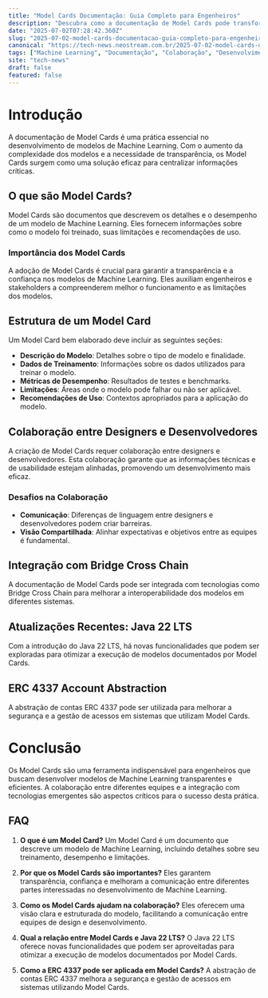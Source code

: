```yaml
---
title: "Model Cards Documentação: Guia Completo para Engenheiros"
description: "Descubra como a documentação de Model Cards pode transformar o desenvolvimento de Machine Learning, melhorando a colaboração entre equipes e garantindo a transparência do modelo."
date: "2025-07-02T07:28:42.360Z"
slug: "2025-07-02-model-cards-documentacao-guia-completo-para-engenheiros"
canonical: "https://tech-news.neostream.com.br/2025-07-02-model-cards-documentacao-guia-completo-para-engenheiros"
tags: ["Machine Learning", "Documentação", "Colaboração", "Desenvolvimento", "Transparência"]
site: "tech-news"
draft: false
featured: false
---
```


# Introdução
A documentação de Model Cards é uma prática essencial no desenvolvimento de modelos de Machine Learning. Com o aumento da complexidade dos modelos e a necessidade de transparência, os Model Cards surgem como uma solução eficaz para centralizar informações críticas.

## O que são Model Cards?
Model Cards são documentos que descrevem os detalhes e o desempenho de um modelo de Machine Learning. Eles fornecem informações sobre como o modelo foi treinado, suas limitações e recomendações de uso.

### Importância dos Model Cards
A adoção de Model Cards é crucial para garantir a transparência e a confiança nos modelos de Machine Learning. Eles auxiliam engenheiros e stakeholders a compreenderem melhor o funcionamento e as limitações dos modelos.

## Estrutura de um Model Card
Um Model Card bem elaborado deve incluir as seguintes seções:
- **Descrição do Modelo**: Detalhes sobre o tipo de modelo e finalidade.
- **Dados de Treinamento**: Informações sobre os dados utilizados para treinar o modelo.
- **Métricas de Desempenho**: Resultados de testes e benchmarks.
- **Limitações**: Áreas onde o modelo pode falhar ou não ser aplicável.
- **Recomendações de Uso**: Contextos apropriados para a aplicação do modelo.

## Colaboração entre Designers e Desenvolvedores
A criação de Model Cards requer colaboração entre designers e desenvolvedores. Esta colaboração garante que as informações técnicas e de usabilidade estejam alinhadas, promovendo um desenvolvimento mais eficaz.

### Desafios na Colaboração
- **Comunicação**: Diferenças de linguagem entre designers e desenvolvedores podem criar barreiras.
- **Visão Compartilhada**: Alinhar expectativas e objetivos entre as equipes é fundamental.

## Integração com Bridge Cross Chain
A documentação de Model Cards pode ser integrada com tecnologias como Bridge Cross Chain para melhorar a interoperabilidade dos modelos em diferentes sistemas.

## Atualizações Recentes: Java 22 LTS
Com a introdução do Java 22 LTS, há novas funcionalidades que podem ser exploradas para otimizar a execução de modelos documentados por Model Cards.

## ERC 4337 Account Abstraction
A abstração de contas ERC 4337 pode ser utilizada para melhorar a segurança e a gestão de acessos em sistemas que utilizam Model Cards.

# Conclusão
Os Model Cards são uma ferramenta indispensável para engenheiros que buscam desenvolver modelos de Machine Learning transparentes e eficientes. A colaboração entre diferentes equipes e a integração com tecnologias emergentes são aspectos críticos para o sucesso desta prática.

## FAQ
1. **O que é um Model Card?**
   Um Model Card é um documento que descreve um modelo de Machine Learning, incluindo detalhes sobre seu treinamento, desempenho e limitações.

2. **Por que os Model Cards são importantes?**
   Eles garantem transparência, confiança e melhoram a comunicação entre diferentes partes interessadas no desenvolvimento de Machine Learning.

3. **Como os Model Cards ajudam na colaboração?**
   Eles oferecem uma visão clara e estruturada do modelo, facilitando a comunicação entre equipes de design e desenvolvimento.

4. **Qual a relação entre Model Cards e Java 22 LTS?**
   O Java 22 LTS oferece novas funcionalidades que podem ser aproveitadas para otimizar a execução de modelos documentados por Model Cards.

5. **Como a ERC 4337 pode ser aplicada em Model Cards?**
   A abstração de contas ERC 4337 melhora a segurança e gestão de acessos em sistemas utilizando Model Cards.
